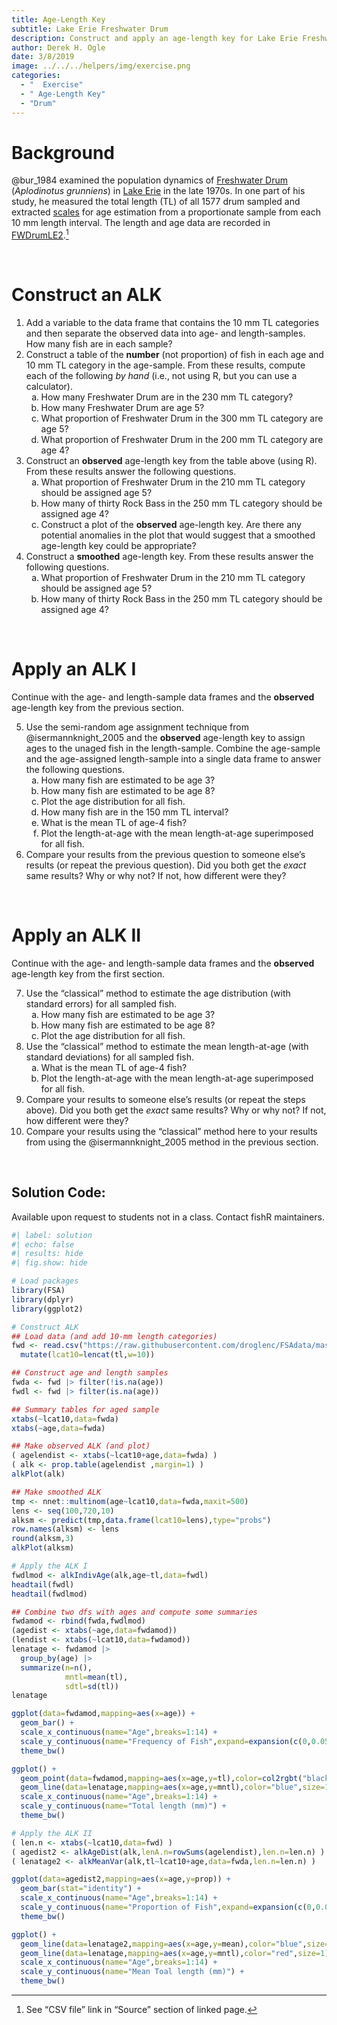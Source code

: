 ```yaml
---
title: Age-Length Key
subtitle: Lake Erie Freshwater Drum
description: Construct and apply an age-length key for Lake Erie Freshwater Drum.
author: Derek H. Ogle
date: 3/8/2019
image: ../../../helpers/img/exercise.png
categories:
  - "  Exercise"
  - " Age-Length Key"
  - "Drum"
---
```


# Background

@bur_1984 examined the population dynamics of [Freshwater Drum](https://en.wikipedia.org/wiki/Freshwater_drum) (*Aplodinotus grunniens*) in  [Lake Erie](https://en.wikipedia.org/wiki/Lake_Erie) in the late 1970s. In one part of his study, he measured the total length (TL) of all 1577 drum sampled and extracted [scales](https://en.wikipedia.org/wiki/Fish_scale) for age estimation from a proportionate sample from each 10 mm length interval. The length and age data are recorded in [FWDrumLE2](https://fishr-core-team.github.io/FSAdata/reference/FWDrumLE2).^[See "CSV file" link in "Source" section of linked page.]

&nbsp;

# Construct an ALK

1. Add a variable to the data frame that contains the 10 mm TL categories and then separate the observed data into age- and length-samples. How many fish are in each sample?
1. Construct a table of the **number** (not proportion) of fish in each age and 10 mm TL category in the age-sample. From these results, compute each of the following *by hand* (i.e., not using R, but you can use a calculator).
    a. How many Freshwater Drum are in the 230 mm TL category?
    a. How many Freshwater Drum are age 5?
    a. What proportion of Freshwater Drum in the 300 mm TL category are age 5?
    a. What proportion of Freshwater Drum in the 200 mm TL category are age 4?
1. Construct an **observed** age-length key from the table above (using R). From these results answer the following questions.
    a. What proportion of Freshwater Drum in the 210 mm TL category should be assigned age 5?
    a. How many of thirty Rock Bass in the 250 mm TL category should be assigned age 4?
    a. Construct a plot of the **observed** age-length key. Are there any potential anomalies in the plot that would suggest that a smoothed age-length key could be appropriate?
1. Construct a **smoothed** age-length key. From these results answer the following questions.
    a. What proportion of Freshwater Drum in the 210 mm TL category should be assigned age 5?
    a. How many of thirty Rock Bass in the 250 mm TL category should be assigned age 4?

&nbsp;

# Apply an ALK I

Continue with the age- and length-sample data frames and the **observed** age-length key from the previous section.

5. Use the semi-random age assignment technique from @isermannknight_2005 and the **observed** age-length key to assign ages to the unaged fish in the length-sample. Combine the age-sample and the age-assigned length-sample into a single data frame to answer the following questions.
    a. How many fish are estimated to be age 3?
    a. How many fish are estimated to be age 8?
    a. Plot the age distribution for all fish.
    a. How many fish are in the 150 mm TL interval?
    a. What is the mean TL of age-4 fish?
    a. Plot the length-at-age with the mean length-at-age superimposed for all fish.
1. Compare your results from the previous question to someone else's results (or repeat the previous question). Did you both get the *exact* same results? Why or why not?  If not, how different were they?

&nbsp;

# Apply an ALK II

Continue with the age- and length-sample data frames and the **observed** age-length key from the first section.

7. Use the "classical" method to estimate the age distribution (with standard errors) for all sampled fish.
    a. How many fish are estimated to be age 3?
    a. How many fish are estimated to be age 8?
    a. Plot the age distribution for all fish.
1. Use the "classical" method to estimate the mean length-at-age (with standard deviations) for all sampled fish.
    a. What is the mean TL of age-4 fish?
    a. Plot the length-at-age with the mean length-at-age superimposed for all fish.
1. Compare your results to someone else's results (or repeat the steps above). Did you both get the *exact* same results?  Why or why not?  If not, how different were they?
1. Compare your results using the "classical" method here to your results from using the @isermannknight_2005 method in the previous section.

&nbsp;

:::{.callout-important appearance="simple"}
## Solution Code:
Available upon request to students not in a class. Contact fishR maintainers.
:::

```r
#| label: solution 
#| echo: false
#| results: hide
#| fig.show: hide

# Load packages
library(FSA)
library(dplyr)
library(ggplot2)

# Construct ALK
## Load data (and add 10-mm length categories)
fwd <- read.csv("https://raw.githubusercontent.com/droglenc/FSAdata/master/data-raw/FWDrumLE2.csv") |>
  mutate(lcat10=lencat(tl,w=10))

## Construct age and length samples
fwda <- fwd |> filter(!is.na(age))
fwdl <- fwd |> filter(is.na(age))

## Summary tables for aged sample
xtabs(~lcat10,data=fwda)
xtabs(~age,data=fwda)

## Make observed ALK (and plot)
( agelendist <- xtabs(~lcat10+age,data=fwda) )
( alk <- prop.table(agelendist ,margin=1) )
alkPlot(alk)

## Make smoothed ALK
tmp <- nnet::multinom(age~lcat10,data=fwda,maxit=500)
lens <- seq(100,720,10)
alksm <- predict(tmp,data.frame(lcat10=lens),type="probs")
row.names(alksm) <- lens
round(alksm,3)
alkPlot(alksm)

# Apply the ALK I
fwdlmod <- alkIndivAge(alk,age~tl,data=fwdl)
headtail(fwdl)
headtail(fwdlmod)

## Combine two dfs with ages and compute some summaries
fwdamod <- rbind(fwda,fwdlmod)
(agedist <- xtabs(~age,data=fwdamod))
(lendist <- xtabs(~lcat10,data=fwdamod))
lenatage <- fwdamod |>
  group_by(age) |>
  summarize(n=n(),
            mntl=mean(tl),
            sdtl=sd(tl))
lenatage

ggplot(data=fwdamod,mapping=aes(x=age)) +
  geom_bar() +
  scale_x_continuous(name="Age",breaks=1:14) +
  scale_y_continuous(name="Frequency of Fish",expand=expansion(c(0,0.05))) +
  theme_bw()

ggplot() +
  geom_point(data=fwdamod,mapping=aes(x=age,y=tl),color=col2rgbt("black",1/10)) +
  geom_line(data=lenatage,mapping=aes(x=age,y=mntl),color="blue",size=1) +
  scale_x_continuous(name="Age",breaks=1:14) +
  scale_y_continuous(name="Total length (mm)") +
  theme_bw()

# Apply the ALK II
( len.n <- xtabs(~lcat10,data=fwd) )
( agedist2 <- alkAgeDist(alk,lenA.n=rowSums(agelendist),len.n=len.n) )
( lenatage2 <- alkMeanVar(alk,tl~lcat10+age,data=fwda,len.n=len.n) )

ggplot(data=agedist2,mapping=aes(x=age,y=prop)) +
  geom_bar(stat="identity") +
  scale_x_continuous(name="Age",breaks=1:14) +
  scale_y_continuous(name="Proportion of Fish",expand=expansion(c(0,0.05))) +
  theme_bw()

ggplot() +
  geom_line(data=lenatage2,mapping=aes(x=age,y=mean),color="blue",size=3) +
  geom_line(data=lenatage,mapping=aes(x=age,y=mntl),color="red",size=1) +
  scale_x_continuous(name="Age",breaks=1:14) +
  scale_y_continuous(name="Mean Toal length (mm)") +
  theme_bw()
```
